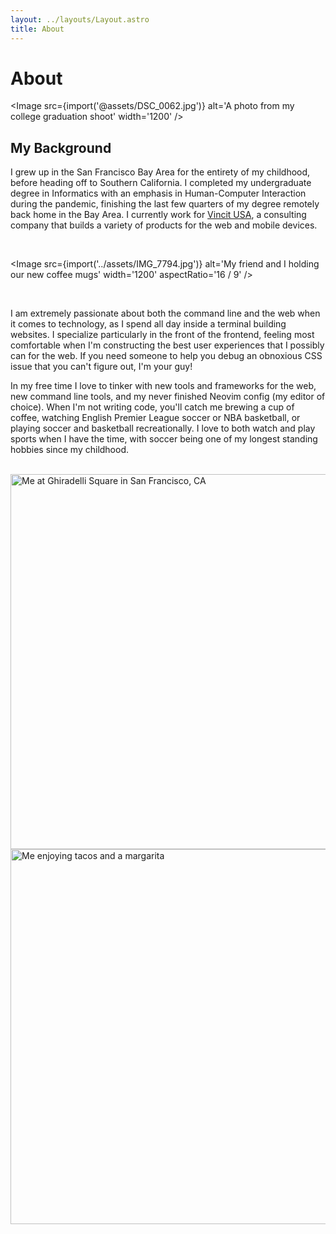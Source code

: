 ```yaml
---
layout: ../layouts/Layout.astro
title: About
---
```


# About

<Image src={import('@assets/DSC_0062.jpg')} alt='A photo from my college graduation shoot' width='1200' />

## My Background

I grew up in the San Francisco Bay Area for the entirety of my childhood, before heading off to Southern California. I completed my undergraduate degree in Informatics with an emphasis in Human-Computer Interaction during the pandemic, finishing the last few quarters of my degree remotely back home in the Bay Area. I currently work for [Vincit USA](https://vincit.com), a consulting company that builds a variety of products for the web and mobile devices. 

<br />

<Image src={import('../assets/IMG_7794.jpg')} alt='My friend and I holding our new coffee mugs' width='1200' aspectRatio='16 / 9' />

<br />

I am extremely passionate about both the command line and the web when it comes to technology, as I spend all day inside a terminal building websites. I specialize particularly in the front of the frontend, feeling most comfortable when I'm constructing the best user experiences that I possibly can for the web. If you need someone to help you debug an obnoxious CSS issue that you can't figure out, I'm your guy!

In my free time I love to tinker with new tools and frameworks for the web, new command line tools, and my never finished Neovim config (my editor of choice). When I'm not writing code, you'll catch me brewing a cup of coffee, watching English Premier League soccer or NBA basketball, or playing soccer and basketball recreationally. I love to both watch and play sports when I have the time, with soccer being one of my longest standing hobbies since my childhood.

<br />

<div class='about-image-grid'>
  <Image src={import('../assets/IMG_8442.jpg')} alt='Me at Ghiradelli Square in San Francisco, CA' width='600' aspectRatio='1:1' fit='cover' position='center' />
  <Image src={import('../assets/IMG_7343.jpg')} alt='Me enjoying tacos and a margarita' width='600' aspectRatio='1:1' fit='cover' position='center' />
</div>
